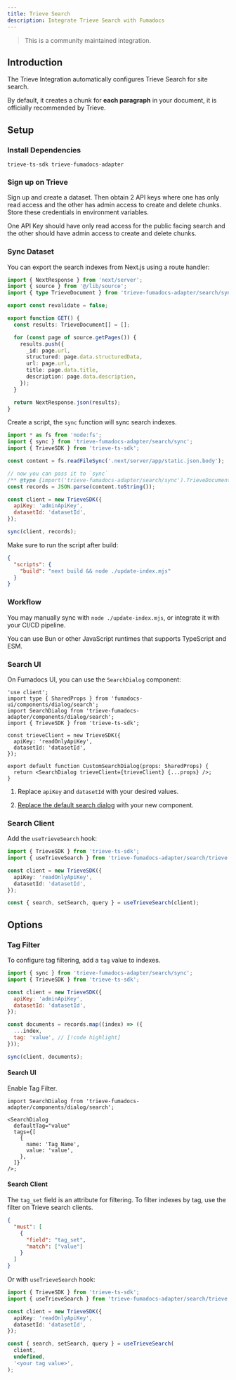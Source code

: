 ```yaml
---
title: Trieve Search
description: Integrate Trieve Search with Fumadocs
---
```


> This is a community maintained integration.

## Introduction

The Trieve Integration automatically configures Trieve Search for site search.

By default, it creates a chunk for **each paragraph** in your document, it is
officially recommended by Trieve.

## Setup

### Install Dependencies

```package-install
trieve-ts-sdk trieve-fumadocs-adapter
```

### Sign up on Trieve

Sign up and create a dataset. Then obtain 2 API keys where one has only read access and the other has admin access to create and delete chunks.
Store these credentials in environment variables.

<Callout title="Notice">
  One API Key should have only read access for the public facing search and the
  other should have admin access to create and delete chunks.
</Callout>

### Sync Dataset

You can export the search indexes from Next.js using a route handler:

```ts title="app/static.json/route.ts"
import { NextResponse } from 'next/server';
import { source } from '@/lib/source';
import { type TrieveDocument } from 'trieve-fumadocs-adapter/search/sync';

export const revalidate = false;

export function GET() {
  const results: TrieveDocument[] = [];

  for (const page of source.getPages()) {
    results.push({
      _id: page.url,
      structured: page.data.structuredData,
      url: page.url,
      title: page.data.title,
      description: page.data.description,
    });
  }

  return NextResponse.json(results);
}
```

Create a script, the `sync` function will sync search indexes.

```js title="update-index.mjs"
import * as fs from 'node:fs';
import { sync } from 'trieve-fumadocs-adapter/search/sync';
import { TrieveSDK } from 'trieve-ts-sdk';

const content = fs.readFileSync('.next/server/app/static.json.body');

// now you can pass it to `sync`
/** @type {import('trieve-fumadocs-adapter/search/sync').TrieveDocument[]} **/
const records = JSON.parse(content.toString());

const client = new TrieveSDK({
  apiKey: 'adminApiKey',
  datasetId: 'datasetId',
});

sync(client, records);
```

Make sure to run the script after build:

```json title="package.json"
{
  "scripts": {
    "build": "next build && node ./update-index.mjs"
  }
}
```

### Workflow

You may manually sync with `node ./update-index.mjs`, or
integrate it with your CI/CD pipeline.

<Callout type="info" title="Typescript Usage">
  You can use Bun or other JavaScript runtimes that supports TypeScript and ESM.
</Callout>

### Search UI

On Fumadocs UI, you can use the `SearchDialog` component:

```tsx title="components/search.tsx"
'use client';
import type { SharedProps } from 'fumadocs-ui/components/dialog/search';
import SearchDialog from 'trieve-fumadocs-adapter/components/dialog/search';
import { TrieveSDK } from 'trieve-ts-sdk';

const trieveClient = new TrieveSDK({
  apiKey: 'readOnlyApiKey',
  datasetId: 'datasetId',
});

export default function CustomSearchDialog(props: SharedProps) {
  return <SearchDialog trieveClient={trieveClient} {...props} />;
}
```

1. Replace `apiKey` and `datasetId` with your desired values.

2. [Replace the default search dialog](/docs/ui/search#replace-search-dialog) with your new component.

### Search Client

Add the `useTrieveSearch` hook:

```ts
import { TrieveSDK } from 'trieve-ts-sdk';
import { useTrieveSearch } from 'trieve-fumadocs-adapter/search/trieve';

const client = new TrieveSDK({
  apiKey: 'readOnlyApiKey',
  datasetId: 'datasetId',
});

const { search, setSearch, query } = useTrieveSearch(client);
```

## Options

### Tag Filter

To configure tag filtering, add a `tag` value to indexes.

```js
import { sync } from 'trieve-fumadocs-adapter/search/sync';
import { TrieveSDK } from 'trieve-ts-sdk';

const client = new TrieveSDK({
  apiKey: 'adminApiKey',
  datasetId: 'datasetId',
});

const documents = records.map((index) => ({
  ...index,
  tag: 'value', // [!code highlight]
}));

sync(client, documents);
```

#### Search UI

Enable Tag Filter.

```tsx title="components/search.tsx"
import SearchDialog from 'trieve-fumadocs-adapter/components/dialog/search';

<SearchDialog
  defaultTag="value"
  tags={[
    {
      name: 'Tag Name',
      value: 'value',
    },
  ]}
/>;
```

#### Search Client

The `tag_set` field is an attribute for filtering. To filter indexes by tag, use the filter on Trieve search clients.

```json
{
  "must": [
    {
      "field": "tag_set",
      "match": ["value"]
    }
  ]
}
```

Or with `useTrieveSearch` hook:

```ts
import { TrieveSDK } from 'trieve-ts-sdk';
import { useTrieveSearch } from 'trieve-fumadocs-adapter/search/trieve';

const client = new TrieveSDK({
  apiKey: 'readOnlyApiKey',
  datasetId: 'datasetId',
});

const { search, setSearch, query } = useTrieveSearch(
  client,
  undefined,
  '<your tag value>',
);
```
